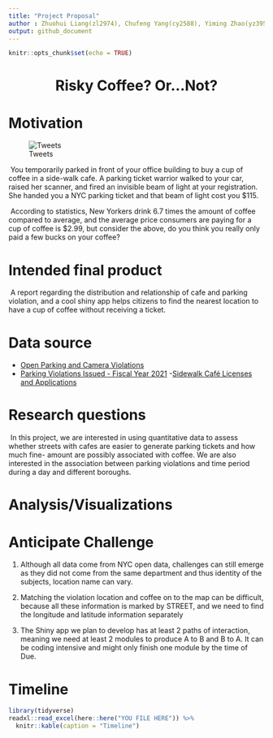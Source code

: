 ```yaml
---
title: "Project Proposal"
author : Zhuohui Liang(zl2974), Chufeng Yang(cy2588), Yiming Zhao(yz3955), Yu Liu(yl4604)
output: github_document
---
```


```r
knitr::opts_chunk$set(echo = TRUE)
```

<h1><center>Risky Coffee? Or...Not?</center></h1>

# Motivation

![Tweets](./file/tweets.png)

\ You temporarily parked in front of your office building to buy a cup of coffee in a side-walk cafe. A parking ticket warrior walked to your car, raised her scanner, and fired an invisible beam of light at your registration. She handed you a NYC parking ticket and that beam of light cost you $115.

\ According to statistics, New Yorkers drink 6.7 times the amount of coffee compared to average, and the average price consumers are paying for a cup of coffee is $2.99, but consider the above, do you think you really only paid a few bucks on your coffee? 

# Intended final product

\ A report regarding the distribution and relationship of cafe and parking violation, and a cool shiny app helps citizens to find the nearest location to have a cup of coffee without receiving a ticket.

# Data source

- [Open Parking and Camera Violations](https://data.cityofnewyork.us/City-Government/Open-Parking-and-Camera-Violations/nc67-uf89)
- [Parking Violations Issued - Fiscal Year 2021](https://data.cityofnewyork.us/City-Government/Parking-Violations-Issued-Fiscal-Year-2021/pvqr-7yc4)
-[Sidewalk Café Licenses and Applications](https://data.cityofnewyork.us/Business/Sidewalk-Caf-Licenses-and-Applications/qcdj-rwhu)

# Research questions

\ In this project, we are interested in using quantitative data to assess whether streets with cafes are easier to generate parking tickets and how much fine- amount are possibly associated with coffee. We are also interested in the association between parking violations and time period during a day and different boroughs.

# Analysis/Visualizations



# Anticipate Challenge

1. Although all data come from NYC open data, challenges can still emerge as they did not come from the same department and thus identity of the subjects, location name can vary.

2. Matching the violation location and coffee on to the map can be difficult, because all these information is marked by STREET, and we need to find the longitude and latitude information separately

3. The Shiny app we plan to develop has at least 2 paths of interaction, meaning we need at least  2 modules to produce A to B and B to A. It can be coding intensive and might only finish one module by the time of Due.

# Timeline
```r
library(tidyverse)
readxl::read_excel(here::here("YOU FILE HERE")) %>% 
  knitr::kable(caption = "Timeline")
```

